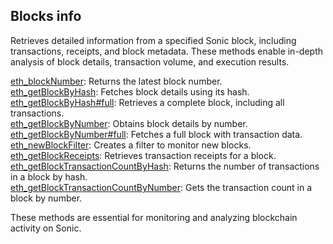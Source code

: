 
## Blocks info

Retrieves detailed information from a specified Sonic block, including transactions, receipts, and block metadata. These methods enable in-depth analysis of block details, transaction volume, and execution results.

[eth_blockNumber](/sonic-api/blocksinfo/eth_blockNumber): Returns the latest block number. \
[eth_getBlockByHash](/sonic-api/blocksinfo/eth_getBlockByHash): Fetches block details using its hash. \
[eth_getBlockByHash#full](/sonic-api/blocksinfo/eth_getBlockByHashfull): Retrieves a complete block, including all transactions. \
[eth_getBlockByNumber](/sonic-api/blocksinfo/eth_getBlockByNumber): Obtains block details by number. \
[eth_getBlockByNumber#full](/sonic-api/blocksinfo/eth_getBlockByNumberfull): Fetches a full block with transaction data. \
[eth_newBlockFilter](/sonic-api/blocksinfo/eth_newBlockFilter): Creates a filter to monitor new blocks. \
[eth_getBlockReceipts](/sonic-api/blocksinfo/eth_getBlockReceipts): Retrieves transaction receipts for a block. \
[eth_getBlockTransactionCountByHash](/sonic-api/blocksinfo/eth_getBlockTransactionCountByHash): Returns the number of transactions in a block by hash. \
[eth_getBlockTransactionCountByNumber](/sonic-api/blocksinfo/eth_getBlockTransactionCountByNumber): Gets the transaction count in a block by number.

These methods are essential for monitoring and analyzing blockchain activity on Sonic.


<Space h={16} />
<GetStarted />
